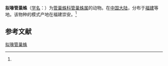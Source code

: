 {{Speciesbox
| name = 拟喙管巢蛛
| status = 
| status_system = 
| image = 
| genus = Clubiona
| species = subrostrata
| authority = (Zhang et Hu, 1991)<ref name='id14273'>{{cite web| url =http://www.bioinfo.cn/db05/BjdwSpecies.php?action=view&id=14273| title =拟喙管巢蛛| work =《中国动物物种编目数据库》| publisher =中国科学院微生物研究所| author =中国科学院动物研究所| accessdate =2009-04-28| deadurl =yes| archiveurl =https://web.archive.org/web/20160305021605/http://www.bioinfo.cn/db05/BjdwSpecies.php?action=view&id=14273| archivedate =2016-03-05}}</ref>
}}

'''拟喙管巢蛛'''（[[学名|学名]]：{{lang|la|''Clubiona subrostrata''}}）为[[管巢蛛科|管巢蛛科]][[管巢蛛属|管巢蛛属]]的动物。在[[中国大陆|中国大陆]]，分布于[[福建|福建]]等地。该物种的模式产地在福建崇安。<ref name='id14273'/>

== 参考文献 ==
{{reflist}}

{{Wikispecies|Clubiona subrostrata}}
{{Taxonbar|from=Q1059229}}

[[Category:管巢蛛属|拟喙管巢蛛]]


{{蜘蛛小作品}}